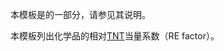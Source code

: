 {{Documentation subpage}}
本模板是{{tl|Chembox}}的一部分，请参见其说明。

本模板列出化学品的相对[[TNT]]当量系数（RE factor）。
<includeonly>
[[Category:化学信息框模板|{{PAGENAME}}]]
</includeonly>